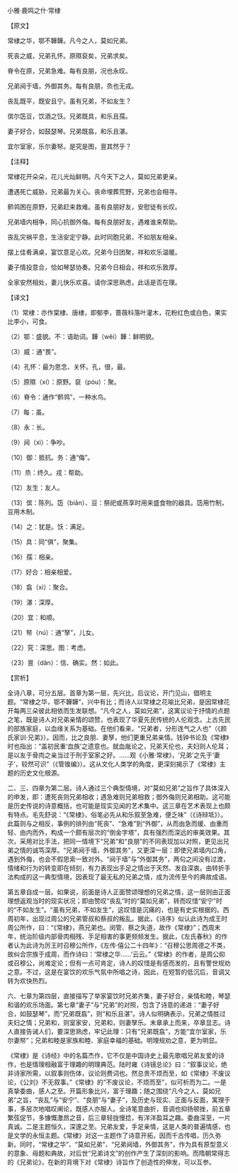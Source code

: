 

小雅·鹿鸣之什·常棣

【原文】

常棣之华，鄂不韡韡。凡今之人，莫如兄弟。

死丧之威，兄弟孔怀。原隰裒矣，兄弟求矣。

脊令在原，兄弟急难。每有良朋，况也永叹。

兄弟阋于墙，外御其务。每有良朋，烝也无戎。

丧乱既平，既安且宁。虽有兄弟，不如友生？

傧尔笾豆，饮酒之饫。兄弟既具，和乐且孺。

妻子好合，如鼓瑟琴。兄弟既翕，和乐且湛。

宜尔室家，乐尔妻帑。是究是图，亶其然乎？

【注释】

常棣花开朵朵，花儿光灿鲜明。凡今天下之人，莫如兄弟更亲。

遭遇死亡威胁，兄弟最为关心。丧命埋葬荒野，兄弟也会相寻。

鹡鸰困在原野，兄弟赶来救难。虽有良朋好友，安慰徒有长叹。

兄弟墙内相争，同心抗御外侮。每有良朋好友，遇难谁来帮助。

丧乱灾祸平息，生活安定宁静。此时同胞兄弟，不如朋友相亲。

摆上佳肴满桌，宴饮意足心欢。兄弟今日团聚，祥和欢乐温暖。

妻子情投意合，恰如琴瑟协奏。兄弟今日相会，祥和欢乐敦厚。

全家安然相处，妻儿快乐欢喜。请你深思熟虑，此话是否在理。

【译文】

（1）常棣：亦作棠棣、唐棣，即郁李，蔷薇科落叶灌木，花粉红色或白色，果实比李小，可食。

（2）鄂：盛貌。不：语助词。韡（wěi）韡：鲜明貌。

（3）威：通“畏”。

（4）孔怀：最为思念、关怀。孔，很，最。

（5）原隰（xí）：原野。裒（póu）：聚。

（6）脊令：通作“鹡鸰”，一种水鸟。

（7）每：虽。

（8）永：长。

（9）阋（xì）：争吵。

（10）御：抵抗。务：通“侮”。

（11）烝：终久。戎：帮助。

（12）友生：友人。

（13）傧：陈列。笾（biān）、豆：祭祀或燕享时用来盛食物的器具。笾用竹制，豆用木制。

（14）之：犹是。饫：满足。

（15）具：同“俱”，聚集。

（16）孺：相亲。

（17）好合：相亲相爱。

（18）翕（xì）：聚合。

（19）湛：深厚。

（20）宜：和顺。

（21）帑（nú）：通“孥”，儿女。

（22）究：深思。图：考虑。

（23）亶（dǎn）：信、确实。然：如此。

【赏析】

全诗八章，可分五层。首章为第一层，先兴比，后议论，开门见山，倡明主题。“常棣之华，鄂不韡韡”，兴中有比；而诗人以常棣之花喻比兄弟，是因常棣花开每两三朵彼此相依而生发联想。“凡今之人，莫如兄弟”，这寓议论于抒情的点题之笔，既是诗人对兄弟亲情的颂赞，也表现了华夏先民传统的人伦观念。上古先民的部族家庭，以血缘关系为基础。在他们看来，“兄弟者，分形连气之人也”（《颜氏家训·兄弟》）。因而，比之良朋、妻孥，他们更重兄弟亲情。钱钟书论及《常棣》时也指出：“盖初民重‘血族’之遗意也。就血胤论之，兄弟天伦也，夫妇则人伦耳；是以友于骨肉之亲当过于刑于室家之好。……观《小雅·常棣》，‘兄弟’之先于‘妻子’，较然可识”（《管锥编》）。这从文化人类学的角度，更深刻揭示了《常棣》主题的历史文化根源。

二、三、四章为第二层。诗人通过三个典型情境，对“莫如兄弟”之旨作了具体深入的申发，即：遭死丧则兄弟相收；遇急难则兄弟相救；御外侮则兄弟相助。这可能是历史传说的诗意概括，也可能是现实见闻的艺术集中。这三章在艺术表现上也颇有特点。毛先舒说：“《常棣》，俗笔必先从和乐叙至急难，便乏味”（《诗辩坻》）。此篇则与之相反，事例的排列由“死丧”、“急难”到“外御”，从而由急而缓、由重而轻、由内而外，构成一个颇有层次的“倒金字塔”，具有强烈而深远的审美效果。其次，采用对比手法，把同一情境下“兄弟”和“良朋”的不同表现加以对照，更见出兄弟之情的诚笃深厚。“兄弟阋于墙，外御其务”，又更深一层：即使兄弟墙内口角，遇到外侮，也会不假思索一致对外。“阋于墙”与“外御其务”，两句之间没有过渡，情绪和行为的转变即在倾刻，有力表现出手足之情出于天然、发自深衷。由转折手法构成的这一典型情境，因表现了最无私的兄弟之情，成为流传至今的典故成语。

第五章自成一层。如果说，前面是诗人正面赞颂理想的兄弟之情，这一层则由正面理想返观当时的现实状况；即由赞叹“丧乱”时的“莫如兄弟”，转而叹惜“安宁”时的“不如友生”。“虽有兄弟，不如友生”，这叹惜是沉痛的，也是有史实根据的。西周初年，出现过周公的兄弟管叔和蔡叔的叛乱。据此，《诗序》似认此诗为成王时周公所作，曰：“《常棣》，燕兄弟也。闵管、蔡之失道，故作《常棣》”；西周末年，统治阶级内部骨肉相残、手足相害的事更频频发生。据此，《左氏春秋》的作者认为此诗为厉王时召穆公所作，《左传·僖公二十四年》：“召穆公思周德之不类，故纠合宗族于成周，而作诗曰：‘常棣之华……’云云。”《常棣》的作者，是周公抑或召穆公，尚难定论；但有一点可肯定，诗人的叹惜是有感而发的，且有警世规劝之意。不过，这是在宴饮的欢乐气氛中所唱之诗，因此，在短暂的低沉后，音调又转为欢快热烈。

六、七章为第四层，直接描写了举家宴饮时兄弟齐集，妻子好合，亲情和睦，琴瑟和谐的欢乐场面。第七章“妻子”与“兄弟”的对照，包含了诗意的递进：“妻子好合，如鼓瑟琴”，而“兄弟既翕”，则“和乐且湛”。诗人似明确表示，兄弟之情胜过夫妇之情；兄弟和，则室家安，兄弟和，则妻孥乐。末章承上而来，卒章显志。诗人直接告诫人们，要深思熟虑，牢记此理：只有“兄弟既翕”，方能“宜尔室家，乐尔妻帑”；兄弟和睦是家族和睦、家庭幸福的基础。明理规劝之意，更为明显。

《常棣》是《诗经》中的名篇杰作，它不仅是中国诗史上最先歌唱兄弟友爱的诗作，也是情理相融富于理趣的明理典范。陆时雍《诗镜总论》曰：“叙事议论，绝非诗家所需，以叙事则伤体，议论则费词也。然总贵不烦而至，如《常棣》不废议论，《公刘》不无叙事。”《常棣》的“不废议论，不烦而至”，似可析而为二。一是真挚委曲，感人之至。开篇形象比兴，富于理趣；随之围绕“凡今之人，莫如兄弟”之旨，“丧乱”与“安宁”、“良朋”与“妻子”，及历史与现实、正面与反面，寓理于事，多层次地唱叹阐论，既感人亦服人。全诗笔意曲折，音调也抑扬顿挫，前五章繁弦促节，多慷慨激昂之音，后三章轻拢慢捻，有洋洋盈耳之趣。委曲深至，一片真诚。二是主题恒久，深邃之至。兄弟友爱，手足亲情，这是人类的普遍情感，也是文学的永恒主题。《常棣》对这一主题作了诗意开拓，因而千古传唱，历久弥新。同时，“常棣之华”、“莫如兄弟”、“兄弟阋墙，外御其务”，作为具有原型意义的意象、母题和典故，对后世“兄弟诗文”的创作产生了深刻的影响。而隋朝常得志的《兄弟论》，在新的背境下对《常棣》诗旨作了创造性的伸发，可以互参。

